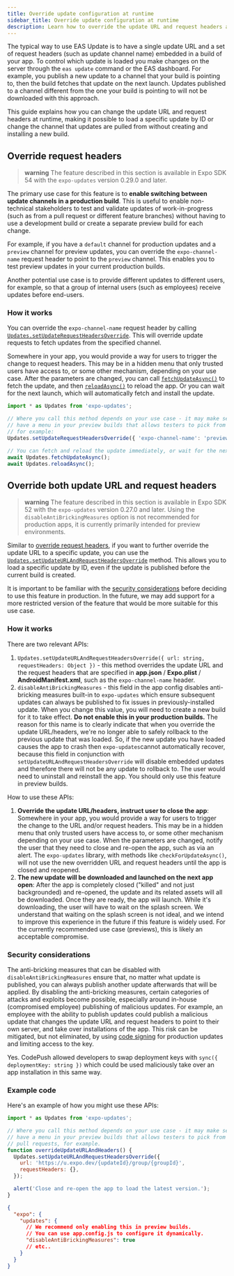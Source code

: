```yaml
---
title: Override update configuration at runtime
sidebar_title: Override update configuration at runtime
description: Learn how to override the update URL and request headers at runtime to control which update is loaded on the client side.
---
```



The typical way to use EAS Update is to have a single update URL and a set of request headers (such as update channel name) embedded in a build of your app. To control which update is loaded you make changes on the server through the `eas update` command or the EAS dashboard. For example, you publish a new update to a channel that your build is pointing to, then the build fetches that update on the next launch. Updates published to a channel different from the one your build is pointing to will not be downloaded with this approach.

This guide explains how you can change the update URL and request headers at runtime, making it possible to load a specific update by ID or change the channel that updates are pulled from without creating and installing a new build.

## Override request headers

> **warning** The feature described in this section is available in Expo SDK 54 with the `expo-updates` version 0.29.0 and later.

The primary use case for this feature is to **enable switching between update channels in a production build**. This is useful to enable non-technical stakeholders to test and validate updates of work-in-progress (such as from a pull request or different feature branches) without having to use a development build or create a separate preview build for each change.

For example, if you have a `default` channel for production updates and a `preview` channel for preview updates, you can override the `expo-channel-name` request header to point to the `preview` channel. This enables you to test preview updates in your current production builds.

Another potential use case is to provide different updates to different users, for example, so that a group of internal users (such as employees) receive updates before end-users.

### How it works

You can override the `expo-channel-name` request header by calling [`Updates.setUpdateRequestHeadersOverride`](/versions/latest/sdk/updates/#updatessetupdaterequestheadersoverriderequestheaders). This will override update requests to fetch updates from the specified channel.

Somewhere in your app, you would provide a way for users to trigger the change to request headers. This may be in a hidden menu that only trusted users have access to, or some other mechanism, depending on your use case. After the parameters are changed, you can call [`fetchUpdateAsync()`](/versions/latest/sdk/updates/#updatesfetchupdateasync) to fetch the update, and then [`reloadAsync()`](/versions/latest/sdk/updates/#updatesreloadasyncoptions) to reload the app. Or you can wait for the next launch, which will automatically fetch and install the update.

```js
import * as Updates from 'expo-updates';

// Where you call this method depends on your use case - it may make sense to
// have a menu in your preview builds that allows testers to pick from available channels,
// for example:
Updates.setUpdateRequestHeadersOverride({ 'expo-channel-name': 'preview' });

// You can fetch and reload the update immediately, or wait for the next launch
await Updates.fetchUpdateAsync();
await Updates.reloadAsync();
```

## Override both update URL and request headers

> **warning** The feature described in this section is available in Expo SDK 52 with the `expo-updates` version 0.27.0 and later. Using the `disableAntiBrickingMeasures` option is not recommended for production apps, it is currently primarily intended for preview environments.

Similar to [override request headers](#override-request-headers), if you want to further override the update URL to a specific update, you can use the [`Updates.setUpdateURLAndRequestHeadersOverride`](/versions/latest/sdk/updates/#updatessetupdateurlandrequestheadersoverrideconfigoverride) method. This allows you to load a specific update by ID, even if the update is published before the current build is created.

It is important to be familiar with the [security considerations](#security-considerations) before deciding to use this feature in production. In the future, we may add support for a more restricted version of the feature that would be more suitable for this use case.

### How it works

There are two relevant APIs:

1. `Updates.setUpdateURLAndRequestHeadersOverride({ url: string, requestHeaders: Object })` - this method overrides the update URL and the request headers that are specified in **app.json** / **Expo.plist** / **AndroidManifest.xml**, such as the `expo-channel-name` header.
2. `disableAntiBrickingMeasures` - this field in the app config disables anti-bricking measures built-in to `expo-updates` which ensure subsequent updates can always be published to fix issues in previously-installed update. When you change this value, you will need to create a new build for it to take effect. **Do not enable this in your production builds.** The reason for this name is to clearly indicate that when you override the update URL/headers, we're no longer able to safely rollback to the previous update that was loaded. So, if the new update you have loaded causes the app to crash then `expo-updates`cannot automatically recover, because this field in conjunction with `setUpdateURLAndRequestHeadersOverride` will disable embedded updates and therefore there will not be any update to rollback to. The user would need to uninstall and reinstall the app. You should only use this feature in preview builds.

How to use these APIs:

1. **Override the update URL/headers, instruct user to close the app**: Somewhere in your app, you would provide a way for users to trigger the change to the URL and/or request headers. This may be in a hidden menu that only trusted users have access to, or some other mechanism depending on your use case. When the parameters are changed, notify the user that they need to close and re-open the app, such as via an alert. The `expo-updates` library, with methods like `checkForUpdateAsync()`, will not use the new overridden URL and request headers until the app is closed and reopened.
2. **The new update will be downloaded and launched on the next app open**: After the app is completely closed ("killed" and not just backgrounded) and re-opened, the update and its related assets will all be downloaded. Once they are ready, the app will launch. While it's downloading, the user will have to wait on the splash screen. We understand that waiting on the splash screen is not ideal, and we intend to improve this experience in the future if this feature is widely used. For the currently recommended use case (previews), this is likely an acceptable compromise.

### Security considerations

The anti-bricking measures that can be disabled with `disableAntiBrickingMeasures` ensure that, no matter what update is published, you can always publish another update afterwards that will be applied. By disabling the anti-bricking measures, certain categories of attacks and exploits become possible, especially around in-house (compromised employee) publishing of malicious updates. For example, an employee with the ability to publish updates could publish a malicious update that changes the update URL and request headers to point to their own server, and take over installations of the app. This risk can be mitigated, but not eliminated, by using [code signing](/eas-update/code-signing/) for production updates and limiting access to the key.

<Collapsible summary="Did similar usage of CodePush carry the same risk?">

Yes. CodePush allowed developers to swap deployment keys with `sync({ deploymentKey: string })` which could be used maliciously take over an app installation in this same way.

</Collapsible>

### Example code

Here's an example of how you might use these APIs:

```js
import * as Updates from 'expo-updates';

// Where you call this method depends on your use case - it may make sense to
// have a menu in your preview builds that allows testers to pick from available
// pull requests, for example.
function overrideUpdateURLAndHeaders() {
  Updates.setUpdateURLAndRequestHeadersOverride({
    url: 'https://u.expo.dev/{updateId}/group/{groupId}',
    requestHeaders: {},
  });

  alert('Close and re-open the app to load the latest version.');
}
```

```json
{
  "expo": {
    "updates": {
      // We recommend only enabling this in preview builds.
      // You can use app.config.js to configure it dynamically.
      "disableAntiBrickingMeasures": true
      // etc..
    }
  }
}
```
